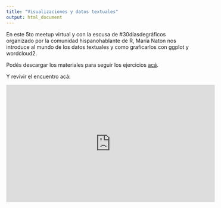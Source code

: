 ```yaml
---
title: "Visualizaciones y datos textuales"
output: html_document
---
```


En este 5to meetup virtual y con la escusa de #30díasdegráficos organizado por la comunidad hispanohablante de R, María Naton nos introduce al mundo de los datos textuales y como graficarlos con ggplot y wordcloud2.

Podés descargar los materiales para seguir los ejercicios [acá](https://drive.google.com/drive/folders/127xE9sKUJ9a47DyQ7mY2H2mkRdqeKJXX).

Y revivir el encuentro acá:

<iframe width="560" height="315" src="https://www.youtube-nocookie.com/embed/WXp1T9JEIRM" frameborder="0" allow="accelerometer; autoplay; clipboard-write; encrypted-media; gyroscope; picture-in-picture" allowfullscreen></iframe>
